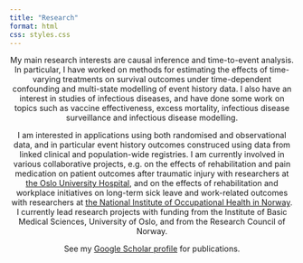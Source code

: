 ```yaml
---
title: "Research"
format: html
css: styles.css
---
```


<center>

My main research interests are causal inference and time-to-event analysis. In particular, I have worked on methods for estimating the effects of time-varying treatments on survival outcomes under time-dependent confounding and multi-state modelling of event history data. I also have an interest in studies of infectious diseases, and have done some work on topics such as vaccine effectiveness, excess mortality, infectious disease surveillance and infectious disease modelling.

I am interested in applications using both randomised and observational data, and in particular event history outcomes construced using data from linked clinical and population-wide registries. I am currently involved in various collaborative projects, e.g. on the effects of rehabilitation and pain medication on patient outcomes after traumatic injury with researchers at [the Oslo University Hospital](https://www.ous-research.no/ipot/){target="_blank"}, and on the effects of rehabilitation and workplace initiatives on long-term sick leave and work-related outcomes with researchers at [the National Institute of Occupational Health in Norway](https://stami.no/en/){target="_blank"}. I currently lead research projects with funding from the Institute of Basic Medical Sciences, University of Oslo, and from the Research Council of Norway.

See my [Google Scholar profile](https://scholar.google.no/citations?hl=en&pli=1&user=GRG21B8AAAAJ){target="_blank"} for publications.
